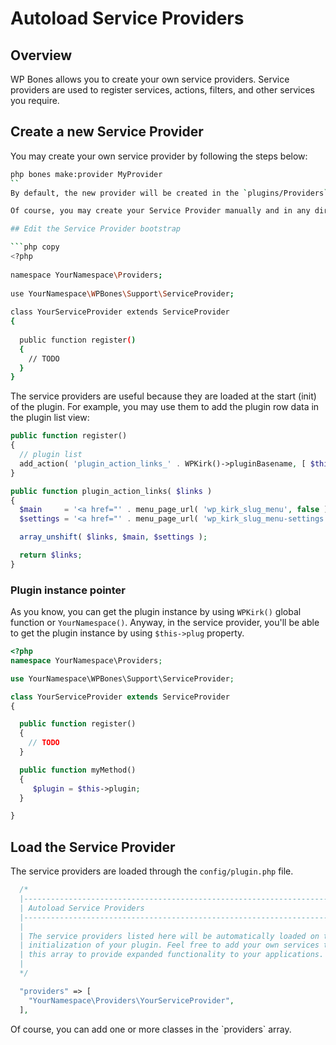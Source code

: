 
# Autoload Service Providers

## Overview

WP Bones allows you to create your own service providers. Service providers are used to register services, actions, filters, and other services you require.

## Create a new Service Provider

You may create your own service provider by following the steps below:

```sh copy
php bones make:provider MyProvider
``
By default, the new provider will be created in the `plugins/Providers` directory.

Of course, you may create your Service Provider manually and in any directory you prefer. You have to change the namespace accordingly.

## Edit the Service Provider bootstrap

```php copy
<?php
 
namespace YourNamespace\Providers;
 
use YourNamespace\WPBones\Support\ServiceProvider;
 
class YourServiceProvider extends ServiceProvider
{
 
  public function register()
  {
    // TODO
  }
}
```

The service providers are useful because they are loaded at the start (init) of the plugin. For example, you may use them to add the plugin row data in the plugin list view:

```php copy
public function register()
{
  // plugin list
  add_action( 'plugin_action_links_' . WPKirk()->pluginBasename, [ $this, 'plugin_action_links' ], 10, 4 );
}

public function plugin_action_links( $links )
{
  $main     = '<a href="' . menu_page_url( 'wp_kirk_slug_menu', false ) . '">' . __( 'Main' ) . '</a>';
  $settings = '<a href="' . menu_page_url( 'wp_kirk_slug_menu-settings', false ) . '">' . __( 'Settings' ) . '</a>';

  array_unshift( $links, $main, $settings );

  return $links;
}
```
### Plugin instance pointer

As you know, you can get the plugin instance by using `WPKirk()` global function or `YourNamespace()`. Anyway, in the service provider, you'll be able to get the plugin instance by using `$this->plug` property.

```php copy
<?php
namespace YourNamespace\Providers;

use YourNamespace\WPBones\Support\ServiceProvider;

class YourServiceProvider extends ServiceProvider
{

  public function register()
  {
    // TODO
  }

  public function myMethod()
  {
     $plugin = $this->plugin;
  }

}
``` 

## Load the Service Provider

The service providers are loaded through the `config/plugin.php` file.

```php copy
  /*
  |--------------------------------------------------------------------------
  | Autoload Service Providers
  |--------------------------------------------------------------------------
  |
  | The service providers listed here will be automatically loaded on the
  | initialization of your plugin. Feel free to add your own services to
  | this array to provide expanded functionality to your applications.
  |
  */

  "providers" => [
    "YourNamespace\Providers\YourServiceProvider",
  ],
```

<Callout type="info">
Of course, you can add one or more classes in the `providers` array.

</Callout>

